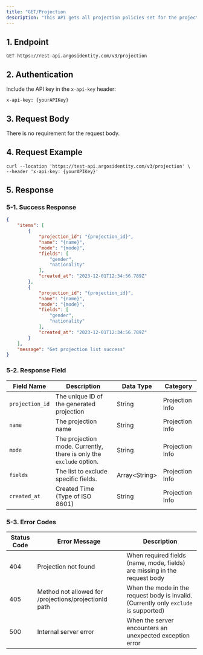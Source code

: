 ```yaml
---
title: "GET/Projection                                                                                                                                                                                                                                                                                                                                                                                                                                                                                                                                                                                                                                                                                                                                                                                                                                                                                                                                                                                                                                                                                                                                                                                                                                                                                                                                                           "
description: "This API gets all projection policies set for the project that are accessible."
---
```


## 1. Endpoint

```text GET/Projection
GET https://rest-api.argosidentity.com/v3/projection
```

## 2. Authentication

Include the API key in the `x-api-key` header:

```text x-api-key
x-api-key: {yourAPIKey}
```

## 3. Request Body

There is no requirement for the request body.

## 4. Request Example

```curl GET/Projection
curl --location 'https://test-api.argosidentity.com/v3/projection' \
--header 'x-api-key: {yourAPIKey}'
```

## 5. Response

### 5-1. Success Response

<CodeGroup>

```json result-get-projection.json
{
    "items": [
        {
            "projection_id": "{projection_id}",
            "name": "{name}",
            "mode": "{mode}",
            "fields": [
                "gender",
                "nationality"
            ],
            "created_at": "2023-12-01T12:34:56.789Z"
        },
        {
            "projection_id": "{projection_id}",
            "name": "{name}",
            "mode": "{mode}",
            "fields": [
                "gender",
                "nationality"
            ],
            "created_at": "2023-12-01T12:34:56.789Z"
        }
    ],
    "message": "Get projection list success"
}
```

</CodeGroup>

### 5-2. Response Field

| Field Name      | Description                                                         | Data Type       | Category        |
| --------------- | ------------------------------------------------------------------- | --------------- | --------------- |
| `projection_id` | The unique ID of the generated projection                           | String          | Projection Info |
| `name`          | The projection name                                                 | String          | Projection Info |
| `mode`          | The projection mode. Currently, there is only the `exclude` option. | String          | Projection Info |
| `fields`        | The list to exclude specific fields.                                | Array\<String\> | Projection Info |
| `created_at`    | Created Time (Type of ISO 8601)                                     | String          | Projection Info |

### 5-3. Error Codes

| Status Code | Error Message                                         | Description                                                                           |
| ----------- | ----------------------------------------------------- | ------------------------------------------------------------------------------------- |
| 404         | Projection not found                                  | When required fields (name, mode, fields) are missing in the request body             |
| 405         | Method not allowed for /projections/projectionId path | When the mode in the request body is invalid. (Currently only `exclude` is supported) |
| 500         | Internal server error                                 | When the server encounters an unexpected exception error                              |